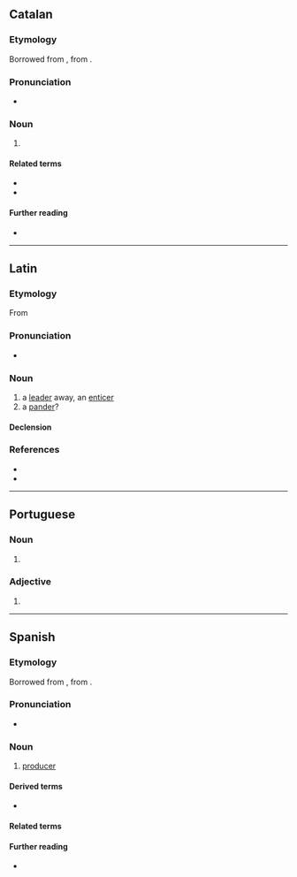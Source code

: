 ==Catalan==

===Etymology===
Borrowed from {{bor|ca|la|productor}}, from {{m|la|productus}}.

===Pronunciation===
* {{ca-IPA}}

===Noun===
{{ca-noun|m|f=productora}}

# {{l|en|producer}}

====Related terms====
* {{l|ca|producte}}
* {{l|ca|produir}}

====Further reading====
* {{R:IEC2}}

----

==Latin==

===Etymology===
From {{suffix|la|prōdūcō|tor|pos2=agent suffix}}

===Pronunciation===
* {{la-IPA|prōductor}}

===Noun===
{{la-noun|prōductor<3>|g=m}}

# a [[leader]] away, an [[enticer]]
# a [[pander]]?

====Declension====
{{la-ndecl|prōductor<3>}}

===References===
* {{R:L&S}}
* {{R:Gaffiot}}

----

==Portuguese==

===Noun===
{{pt-noun|m|es|f=productora}}

# {{pt-obsolete-silent-letter-1911|produtor}}

===Adjective===
{{pt-adj|product|or}}

# {{pt-obsolete-silent-letter-1911|produtor}}

----

==Spanish==

===Etymology===
Borrowed from {{bor|es|la|productor}}, from {{m|la|productus}}.

===Pronunciation===
* {{es-IPA}}

===Noun===
{{es-noun|m|f=productora}}

# [[producer]]

====Derived terms====
* {{l|es|agroproductor}}

====Related terms====
{{rel3|es
|producción
|producto
|producir}}

====Further reading====
* {{R:DRAE 2001}}
